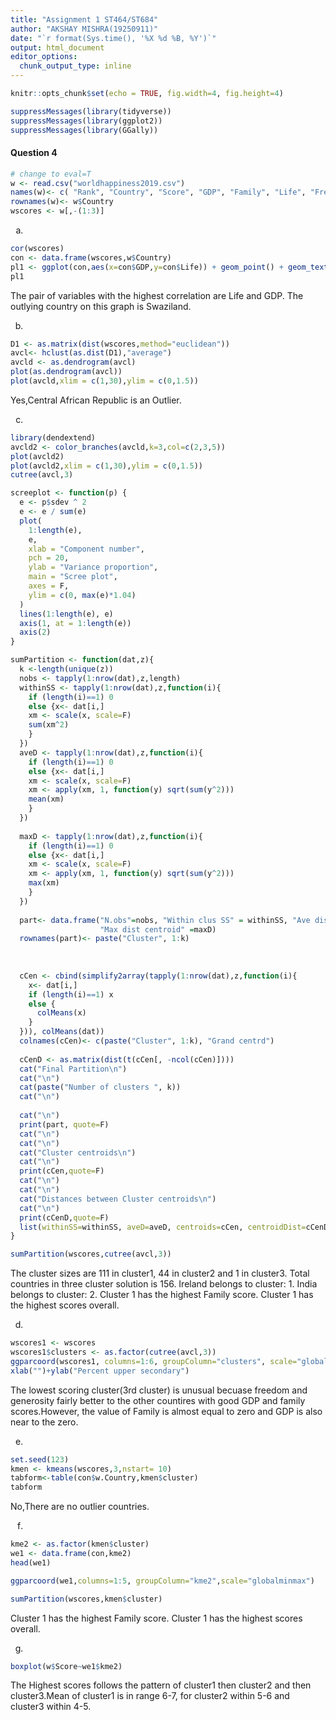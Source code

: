 ```yaml
---
title: "Assignment 1 ST464/ST684"
author: "AKSHAY MISHRA(19250911)"
date: "`r format(Sys.time(), '%X %d %B, %Y')`"
output: html_document
editor_options: 
  chunk_output_type: inline
---
```


```r
knitr::opts_chunk$set(echo = TRUE, fig.width=4, fig.height=4)
```


```r
suppressMessages(library(tidyverse))
suppressMessages(library(ggplot2))
suppressMessages(library(GGally))

```



#### Question 4



```r
# change to eval=T
w <- read.csv("worldhappiness2019.csv")
names(w)<- c( "Rank", "Country", "Score", "GDP", "Family", "Life", "Freedom", "Generosity", "Trust")
rownames(w)<- w$Country
wscores <- w[,-(1:3)]
```

(a)
```r
cor(wscores)
con <- data.frame(wscores,w$Country)
pl1 <- ggplot(con,aes(x=con$GDP,y=con$Life)) + geom_point() + geom_text(aes(label=w$Country))
pl1
```

The pair of variables with the highest correlation are Life and GDP.
The outlying country on this graph is Swaziland.

(b)
```r
D1 <- as.matrix(dist(wscores,method="euclidean"))
avcl<- hclust(as.dist(D1),"average")
avcld <- as.dendrogram(avcl)
plot(as.dendrogram(avcl))
plot(avcld,xlim = c(1,30),ylim = c(0,1.5))
```

Yes,Central African Republic is an Outlier.

(c)
```r
library(dendextend)
avcld2 <- color_branches(avcld,k=3,col=c(2,3,5))
plot(avcld2)
plot(avcld2,xlim = c(1,30),ylim = c(0,1.5))
cutree(avcl,3)

screeplot <- function(p) {
  e <- p$sdev ^ 2
  e <- e / sum(e)
  plot(
    1:length(e),
    e,
    xlab = "Component number",
    pch = 20,
    ylab = "Variance proportion",
    main = "Scree plot",
    axes = F,
    ylim = c(0, max(e)*1.04)
  )
  lines(1:length(e), e)
  axis(1, at = 1:length(e))
  axis(2)
}

sumPartition <- function(dat,z){
  k <-length(unique(z))
  nobs <- tapply(1:nrow(dat),z,length)
  withinSS <- tapply(1:nrow(dat),z,function(i){
    if (length(i)==1) 0
    else {x<- dat[i,]
    xm <- scale(x, scale=F)
    sum(xm^2)
    }
  })
  aveD <- tapply(1:nrow(dat),z,function(i){
    if (length(i)==1) 0
    else {x<- dat[i,]
    xm <- scale(x, scale=F)
    xm <- apply(xm, 1, function(y) sqrt(sum(y^2)))
    mean(xm)
    }
  })
  
  maxD <- tapply(1:nrow(dat),z,function(i){
    if (length(i)==1) 0
    else {x<- dat[i,]
    xm <- scale(x, scale=F)
    xm <- apply(xm, 1, function(y) sqrt(sum(y^2)))
    max(xm)
    }
  })
  
  part<- data.frame("N.obs"=nobs, "Within clus SS" = withinSS, "Ave dist  Centroid" = aveD,
                    "Max dist centroid" =maxD)
  rownames(part)<- paste("Cluster", 1:k)
  
  
  
  cCen <- cbind(simplify2array(tapply(1:nrow(dat),z,function(i){
    x<- dat[i,]
    if (length(i)==1) x
    else {
      colMeans(x)
    }
  })), colMeans(dat))
  colnames(cCen)<- c(paste("Cluster", 1:k), "Grand centrd")
  
  cCenD <- as.matrix(dist(t(cCen[, -ncol(cCen)])))
  cat("Final Partition\n")
  cat("\n")
  cat(paste("Number of clusters ", k))
  cat("\n")
  
  cat("\n")
  print(part, quote=F)
  cat("\n")
  cat("\n")
  cat("Cluster centroids\n")
  cat("\n")
  print(cCen,quote=F)
  cat("\n")	
  cat("\n")
  cat("Distances between Cluster centroids\n")
  cat("\n")
  print(cCenD,quote=F)	
  list(withinSS=withinSS, aveD=aveD, centroids=cCen, centroidDist=cCenD)	
}

sumPartition(wscores,cutree(avcl,3))
```

The cluster sizes are 111 in cluster1, 44 in cluster2 and 1 in cluster3.
Total countries in three cluster solution is 156.
Ireland belongs to cluster: 1.
India belongs to cluster: 2.
Cluster 1 has the highest Family score.
Cluster 1 has the highest  scores overall.

(d)
```r
wscores1 <- wscores
wscores1$clusters <- as.factor(cutree(avcl,3))
ggparcoord(wscores1, columns=1:6, groupColumn="clusters", scale="globalminmax")+
xlab("")+ylab("Percent upper secondary")
```

The lowest scoring cluster(3rd cluster) is unusual becuase freedom and generosity fairly better to the other countires with good GDP and family scores.However, the value of Family is almost equal to zero and GDP is also near to the zero.

(e)
```r
set.seed(123)
kmen <- kmeans(wscores,3,nstart= 10)
tabform<-table(con$w.Country,kmen$cluster)
tabform
```
No,There are no outlier countries.

(f)
```r
kme2 <- as.factor(kmen$cluster)
we1 <- data.frame(con,kme2)
head(we1)

ggparcoord(we1,columns=1:5, groupColumn="kme2",scale="globalminmax")

sumPartition(wscores,kmen$cluster)
```

Cluster 1 has the highest Family score.
Cluster 1 has the highest  scores overall.

(g)
```r
boxplot(w$Score~we1$kme2)
```

The Highest scores follows the pattern of cluster1 then cluster2 and then cluster3.Mean of cluster1 is in range 6-7, for cluster2 within 5-6 and cluster3 within 4-5.
